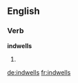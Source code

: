 ==English==

===Verb===
'''indwells'''

# {{en-third-person singular of|indwell}}

[[de:indwells]]
[[fr:indwells]]